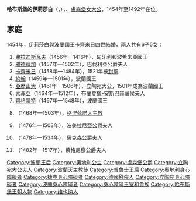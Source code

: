 {{Unreferenced|time=2020-10-01T21:51:02+00:00}}
{{Infobox royalty|consort=yes
| name         = 哈布斯堡的伊丽莎白
| image        = Elżbieta Rakuszanka.JPG
| succession   = 波蘭王后<br>[[盧森堡大公|盧森堡女大公]]<br>[[立陶宛大公|立陶宛大公夫人]]
| reign        = 1454年2月10日 — 1492年6月7日
| coronation = 1454年2月10日
| birth_date   = 1436年
| birth_place  = [[維也納|維也納]]
| death_date   = {{Death date and age|1505|8|30|1436|df=y}}
| death_place  = [[克拉科夫|克拉科夫]]
| burial_place = [[圣达尼老圣文策老圣殿总主教座堂|瓦維爾主教座堂]]
| house        = [[哈布斯堡王朝|哈布斯堡王朝]]
| father       = [[阿爾布雷希特二世_(德意志)|阿爾布雷希特二世]]
| mother       = [[盧森堡的伊莉莎白_(1409-1442)|盧森堡的伊丽莎白]]
}}

'''哈布斯堡的伊莉莎白'''（{{lang-de|Elisabeth von Habsburg}}，{{bd|1436年||1505年|8月30日}}），{{le|波蘭王后|List of Polish consorts}}、[[盧森堡大公|盧森堡女大公]]，1454年至1492年在位。

== 家庭 ==
1454年，伊莉莎白與波蘭國王[[卡齐米日四世·雅盖隆契克|卡齊米日四世]]結婚，兩人共有6子5女：
# [[烏拉斯洛二世|弗拉迪斯瓦夫]]（1456年—1416年），匈牙利和波希米亞國王
# [[雅德薇加·雅蓋隆卡_(1457-1502)|雅德薇加]]（1457年—1502年），巴伐利亞公爵夫人
# [[聖卡齊米日|卡齊米日]]（1458年—1484年），1521年被[[封聖|封聖]]
# [[扬一世·阿尔布雷赫特|約翰]]（1459年—1501年），波蘭國王
# [[亚历山大一世·雅盖隆契克|亞歷山大]]（1461年—1506年），立陶宛大公，1501年成為波蘭國王
# [[索菲亚·亚盖隆卡|索菲亞]]（1464年—1512年），布蘭登堡-安斯巴赫藩侯夫人
# [[齊格蒙特一世|齊格蒙特]]（1467年—1548年），波蘭國王
# {{le|腓特烈·雅蓋隆|Frederick Jagiellon|腓特烈}}（1468年—1503年），[[天主教格涅兹诺总教区|格涅茲諾大主教]]
# {{le|安娜·雅蓋隆卡 (1476-1503)|Anna Jagiellon, Duchess of Pomerania|安娜}}（1476年—1503年），波美拉尼亞公爵夫人
# {{le|芭芭拉·雅蓋隆卡|Barbara Jagiellon|芭芭拉}}（1478年—1534年），薩克森公爵夫人
# {{link-pl|伊莉莎白·雅蓋隆卡|Elżbieta Jagiellonka (1482–1517)|伊莉莎白}}（1482年—1517年），萊格尼察公爵夫人

[[Category:波蘭王后|Category:波蘭王后]]
[[Category:奧地利公主|Category:奧地利公主]]
[[Category:盧森堡公爵|Category:盧森堡公爵]]
[[Category:立陶宛大公夫人|Category:立陶宛大公夫人]]
[[Category:波蘭天主教徒|Category:波蘭天主教徒]]
[[Category:普魯士王后|Category:普魯士王后]]
[[Category:奧地利身心障礙者|Category:奧地利身心障礙者]]
[[Category:捷克身心障礙者|Category:捷克身心障礙者]]
[[Category:德國殘疾人|Category:德國殘疾人]]
[[Category:立陶宛身心障礙者|Category:立陶宛身心障礙者]]
[[Category:波蘭身心障礙者|Category:波蘭身心障礙者]]
[[Category:身心障礙王室和貴族|Category:身心障礙王室和貴族]]
[[Category:哈布斯堡王朝人物|Category:哈布斯堡王朝人物]]
[[Category:维也纳人|Category:维也纳人]]